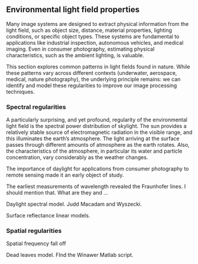 ## Environmental light field properties {#sec-lightfield-properties}
Many image systems are designed to extract physical information from the light field, such as object size, distance, material properties, lighting conditions, or specific object types. These systems are fundamental to applications like industrial inspection, autonomous vehicles, and medical imaging. Even in consumer photography, estimating physical characteristics, such as the ambient lighting, is valuable.

This section explores common patterns in light fields found in nature. While these patterns vary across different contexts (underwater, aerospace, medical, nature photography), the underlying principle remains: we can identify and model these regularities to improve our image processing techniques.

### Spectral regularities
A particularly surprising, and yet profound, regularity of the environmental light field is the spectral power distribution of skylight. The sun provides a relatively stable source of electromagnetic radiation in the visible range, and this illuminates the earth's atmosphere. The light arriving at the surface passes through different amounts of atmosphere as the earth rotates. Also, the characteristics of the atmosphere, in particular its water and particle concentration, vary considerably as the weather changes.

The importance of daylight for applications from consumer photography to remote sensing made it an early object of study.

The earliest measurements of wavelength revealed the Fraunhofer lines. I should mention that. What are they and ...

Daylight spectral model. Judd Macadam and Wyszecki.

Surface reflectance linear models.

<!--# Moonlight regularities.  Used for space travel.https://chatgpt.com/share/67410dd0-ff54-8002-9b73-65294a849fe6  “The Potential of Moonlight Remote Sensing: A Systematic Assessment” explores the potential of using moonlight in remote sensing for nighttime Earth observation. The study uses data from VIIRS, the ISS, and UAV systems to evaluate moonlight’s capabilities.“Simulation Study of the Lunar Spectral Irradiances and the Earth-Based Moon Observation Geometry” focuses on modeling the spectral irradiance of moonlight using the Hapke model and its applications in satellite radiometric calibration.-->

### Spatial regularities

Spatial frequency fall off

Dead leaves model. FInd the Winawer Matlab script.